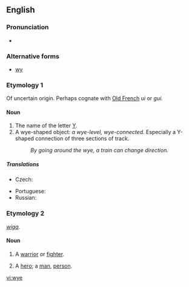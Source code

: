 ==English==

===Pronunciation===
* {{IPA|/waɪ/}}

===Alternative forms===
* [[wy]]

===Etymology 1===
Of uncertain origin. Perhaps cognate with [[Old French]] ''ui'' or ''gui.''

====Noun====
{{en-noun}}

# The name of the letter [[Y]].
# A wye-shaped object: ''a wye-level, wye-connected.'' Especially a Y-shaped connection of three sections of track.
#: ''By going around the wye, a train can change direction.''

=====Translations=====
{{trans-top|name of the letter Y, y}}
* Czech: {{t-|cs|ypsilon|n}}
{{trans-mid}}
* Portuguese: {{t-|pt|ípsilon|m}}
* Russian: {{t|ru|игрек|tr=igrék|sc=Cyrl}}
{{trans-bottom}}

===Etymology 2===
{{etyl|ang}} ''[[wiga]]''.

====Noun====
{{en-noun}}

# {{context|poetic|obsolete}} A [[warrior]] or [[fighter]].
# {{context|poetic|obsolete}} A [[hero]]; a [[man]], [[person]].

[[vi:wye]]